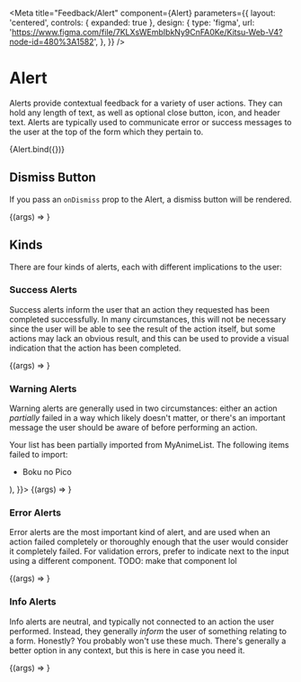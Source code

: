 

<Meta
  title="Feedback/Alert"
  component={Alert}
  parameters={{
    layout: 'centered',
    controls: { expanded: true },
    design: {
      type: 'figma',
      url: 'https://www.figma.com/file/7KLXsWEmbIbkNy9CnFA0Ke/Kitsu-Web-V4?node-id=480%3A1582',
    },
  }}
/>

# Alert

Alerts provide contextual feedback for a variety of user actions. They can hold any length of text,
as well as optional close button, icon, and header text. Alerts are typically used to communicate
error or success messages to the user at the top of the form which they pertain to.

<Canvas>
  <Story
    name="Playground"
    parameters={{ layout: 'centered' }}
    args={{
      kind: 'info',
      children:
        'Cupcake ipsum dolor. Sit amet marshmallow topping cheesecake muffin. Halvah croissant candy canes bonbon candy. Apple pie jelly beans topping carrot cake danish tart cake cheesecake. Muffin danish chocolate soufflé pastry icing bonbon oat cake. Powder cake jujubes oat cake. Lemon drops tootsie roll marshmallow halvah carrot cake.',
    }}>
    {Alert.bind({})}
  </Story>
</Canvas>

## Dismiss Button

If you pass an `onDismiss` prop to the Alert, a dismiss button will be rendered.

<Canvas>
  <Story
    name="Dismissable"
    parameters={{ layout: 'centered' }}
    argTypes={{
      kind: { table: { disable: true } },
    }}
    args={{
      children:
        'Great News! Your anime and manga lists have been imported from MyAnimeList successfully.',
    }}>
    {(args) => <Alert {...args} kind="error" />}
  </Story>
</Canvas>

## Kinds

There are four kinds of alerts, each with different implications to the user:

### Success Alerts

Success alerts inform the user that an action they requested has been completed successfully. In
many circumstances, this will not be necessary since the user will be able to see the result of
the action itself, but some actions may lack an obvious result, and this can be used to provide a
visual indication that the action has been completed.

<Canvas>
  <Story
    name="Kind: Success"
    parameters={{ layout: 'centered' }}
    argTypes={{
      kind: { table: { disable: true } },
    }}
    args={{
      children:
        'Great News! Your anime and manga lists have been imported from MyAnimeList successfully.',
    }}>
    {(args) => <Alert {...args} kind="success" onDismiss={null} />}
  </Story>
</Canvas>

### Warning Alerts

Warning alerts are generally used in two circumstances: either an action _partially_ failed in a way
which likely doesn't matter, or there's an important message the user should be aware of before
performing an action.

<Canvas>
  <Story
    name="Kind: Warning"
    parameters={{ layout: 'centered' }}
    argTypes={{
      kind: { table: { disable: true } },
    }}
    args={{
      children: (
        <>
          <p>
            Your list has been partially imported from MyAnimeList. The
            following items failed to import:
          </p>
          <ul>
            <li>Boku no Pico</li>
          </ul>
        </>
      ),
    }}>
    {(args) => <Alert {...args} kind="warning" onDismiss={null} />}
  </Story>
</Canvas>

### Error Alerts

Error alerts are the most important kind of alert, and are used when an action failed completely or
thoroughly enough that the user would consider it completely failed. For validation errors, prefer
to indicate next to the input using a different component. TODO: make that component lol

<Canvas>
  <Story
    name="Kind: Error"
    parameters={{ layout: 'centered' }}
    argTypes={{
      kind: { table: { disable: true } },
    }}
    args={{
      children: 'We were unable to import your list from MyAnimeList.',
    }}>
    {(args) => <Alert {...args} kind="error" onDismiss={null} />}
  </Story>
</Canvas>

### Info Alerts

Info alerts are neutral, and typically not connected to an action the user performed. Instead, they
generally _inform_ the user of something relating to a form. Honestly? You probably won't use these
much. There's generally a better option in any context, but this is here in case you need it.

<Canvas>
  <Story
    name="Kind: Info"
    parameters={{ layout: 'centered' }}
    argTypes={{
      kind: { table: { disable: true } },
    }}
    args={{
      children:
        'Hey! Just wanted to let you know that this login process will be changing on October 43rd, 3069',
    }}>
    {(args) => <Alert {...args} kind="info" onDismiss={null} />}
  </Story>
</Canvas>
